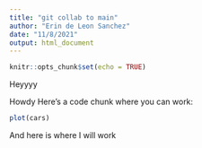 ```yaml
---
title: "git collab to main"
author: "Erin de Leon Sanchez"
date: "11/8/2021"
output: html_document
---
```


```r
knitr::opts_chunk$set(echo = TRUE)
```

Heyyyy

Howdy Here's a code chunk where you can work:
```r
plot(cars)
```

And here is where I will work
```r

```

